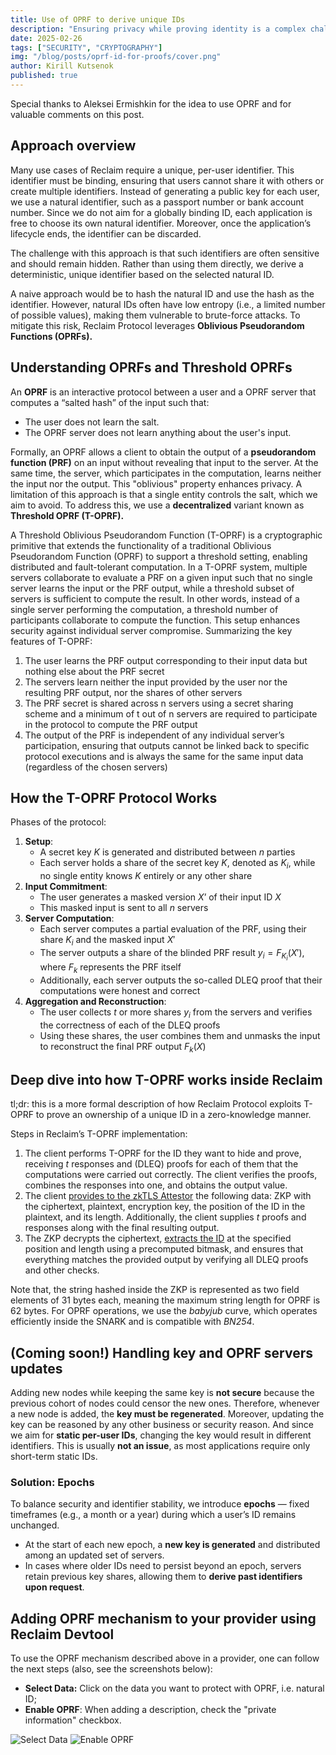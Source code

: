 ```yaml
---
title: Use of OPRF to derive unique IDs
description: "Ensuring privacy while proving identity is a complex challenge, especially when natural identifiers like passport numbers are at risk of exposure. In this blog, we explore how Threshold Oblivious Pseudorandom Functions (T-OPRFs) provide a cryptographically secure way to generate unique, unforgeable, and privacy-preserving identifiers for Reclaim Protocol."
date: 2025-02-26
tags: ["SECURITY", "CRYPTOGRAPHY"]
img: "/blog/posts/oprf-id-for-proofs/cover.png"
author: Kirill Kutsenok
published: true
---
```


Special thanks to Aleksei Ermishkin for the idea to use OPRF and for valuable comments on this post.

## Approach overview

Many use cases of Reclaim require a unique, per-user identifier. This identifier must be binding, ensuring that users cannot share it with others or create multiple identifiers. Instead of generating a public key for each user, we use a natural identifier, such as a passport number or bank account number. Since we do not aim for a globally binding ID, each application is free to choose its own natural identifier. Moreover, once the application’s lifecycle ends, the identifier can be discarded.

The challenge with this approach is that such identifiers are often sensitive and should remain hidden. Rather than using them directly, we derive a deterministic, unique identifier based on the selected natural ID.

A naive approach would be to hash the natural ID and use the hash as the identifier. However, natural IDs often have low entropy (i.e., a limited number of possible values), making them vulnerable to brute-force attacks. To mitigate this risk, Reclaim Protocol leverages **Oblivious Pseudorandom Functions (OPRFs).**


## Understanding OPRFs and Threshold OPRFs

An **OPRF** is an interactive protocol between a user and a OPRF server that computes a “salted hash” of the input such that:

- The user does not learn the salt.
- The OPRF server does not learn anything about the user's input.

Formally, an OPRF allows a client to obtain the output of a **pseudorandom function (PRF)** on an input without revealing that input to the server. At the same time, the server, which participates in the computation, learns neither the input nor the output. This "oblivious" property enhances privacy.  A limitation of this approach is that a single entity controls the salt, which we aim to avoid. To address this, we use a **decentralized** variant known as **Threshold OPRF (T-OPRF).**

A Threshold Oblivious Pseudorandom Function (T-OPRF) is a cryptographic primitive that extends the functionality of a traditional Oblivious Pseudorandom Function (OPRF) to support a threshold setting, enabling distributed and fault-tolerant computation. In a T-OPRF system, multiple servers collaborate to evaluate a PRF on a given input such that no single server learns the input or the PRF output, while a threshold subset of servers is sufficient to compute the result. In other words, instead of a single server performing the computation, a threshold number of participants collaborate to compute the function. This setup enhances security against individual server compromise.
Summarizing the key features of T-OPRF:

1. The user learns the PRF output corresponding to their input data but nothing else about the PRF secret
2. The servers learn neither the input provided by the user nor the resulting PRF output, nor the shares of other servers
3. The PRF secret is shared across n servers using a secret sharing scheme and a minimum of t out of n servers are required to participate in the protocol to compute the PRF output
4. The output of the PRF is independent of any individual server’s participation, ensuring that outputs cannot be linked back to specific protocol executions and is always the same for the same input data (regardless of the chosen servers)

## How the T-OPRF Protocol Works

Phases of the protocol:

1. **Setup**:
    - A secret key $K$ is generated and distributed between $n$ parties
    - Each server holds a share of the secret key $K$, denoted as $K_i$, while no single entity knows $K$ entirely or any other share
2. **Input Commitment**:
    - The user generates a masked version $X’$ of their input ID $X$
    - This masked input is sent to all $n$ servers
3. **Server Computation**:
    - Each server computes a partial evaluation of the PRF, using their share $K_i$ and the masked input $X′$
    - The server outputs a share of the blinded PRF result $y_i=F_{K_i}(X′)$, where $F_k$ represents the PRF itself
    - Additionally, each server outputs the so-called DLEQ proof that their computations were honest and correct
4. **Aggregation and Reconstruction**:
    - The user collects $t$ or more shares $y_i$ from the servers and verifies the correctness of each of the DLEQ proofs
    - Using these shares, the user combines them and unmasks the input to reconstruct the final PRF output $F_k(X)$

## Deep dive into how T-OPRF works inside Reclaim

tl;dr: this is a more formal description of how Reclaim Protocol exploits T-OPRF to prove an ownership of a unique ID in a zero-knowledge manner.

Steps in Reclaim’s T-OPRF implementation:

1. The client performs T-OPRF for the ID they want to hide and prove, receiving *t* responses and (DLEQ) proofs for each of them that the computations were carried out correctly. The client verifies the proofs, combines the responses into one, and obtains the output value.
2. The client [provides to the zkTLS Attestor](https://github.com/reclaimprotocol/zk-symmetric-crypto/blob/main/gnark/circuits/toprf/toprf.go#L18) the following data: ZKP with the ciphertext, plaintext, encryption key, the position of the ID in the plaintext, and its length. Additionally, the client supplies *t* proofs and responses along with the final resulting output.
3. The ZKP decrypts the ciphertext, [extracts the ID](https://github.com/reclaimprotocol/zk-symmetric-crypto/blob/main/gnark/circuits/toprf/toprf.go#L38) at the specified position and length using a precomputed bitmask, and ensures that everything matches the provided output by verifying all DLEQ proofs and other checks.

Note that, the string hashed inside the ZKP is represented as two field elements of 31 bytes each, meaning the maximum string length for OPRF is 62 bytes. For OPRF operations, we use the *babyjub* curve, which operates efficiently inside the SNARK and is compatible with *BN254*.

## (Coming soon!) Handling key and OPRF servers updates

Adding new nodes while keeping the same key is **not secure** because the previous cohort of nodes could censor the new ones. Therefore, whenever a new node is added, the **key must be regenerated**. Moreover, updating the key can be reasoned by any other business or security reason. And since we aim for **static per-user IDs**, changing the key would result in different identifiers. This is usually **not an issue**, as most applications require only short-term static IDs.

### **Solution: Epochs**

To balance security and identifier stability, we introduce **epochs** — fixed timeframes (e.g., a month or a year) during which a user’s ID remains unchanged.

- At the start of each new epoch, a **new key is generated** and distributed among an updated set of servers.
- In cases where older IDs need to persist beyond an epoch, servers retain previous key shares, allowing them to **derive past identifiers upon request**.

## Adding OPRF mechanism to your provider using Reclaim Devtool

To use the OPRF mechanism described above in a provider, one can follow the next steps (also, see the screenshots below):

- **Select Data:** Click on the data you want to protect with OPRF, i.e. natural ID;
- **Enable OPRF**: When adding a description, check the "private information" checkbox.

![Select Data](/blog/posts/oprf-id-for-proofs/select_data.png)
![Enable OPRF](/blog/posts/oprf-id-for-proofs/enable_oprf.png)
